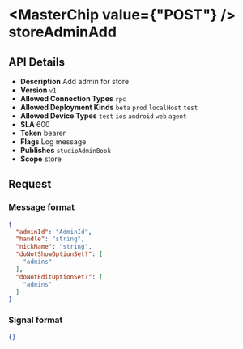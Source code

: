 
# <MasterChip value={"POST"} /> storeAdminAdd

## API Details

- **Description** Add admin for store
- **Version** `v1`
- **Allowed Connection Types** `rpc` 
- **Allowed Deployment Kinds** `beta` `prod` `localHost` `test` 
- **Allowed Device Types** `test` `ios` `android` `web` `agent` 
- **SLA** 600
- **Token** bearer
- **Flags** Log message
- **Publishes** `studioAdminBook` 
- **Scope** store


## Request

### Message format

```json
{
  "adminId": "AdminId",
  "handle": "string",
  "nickName": "string",
  "doNotShowOptionSet?": [
    "admins"
  ],
  "doNotEditOptionSet?": [
    "admins"
  ]
}
```

### Signal format

```json
{}
```


